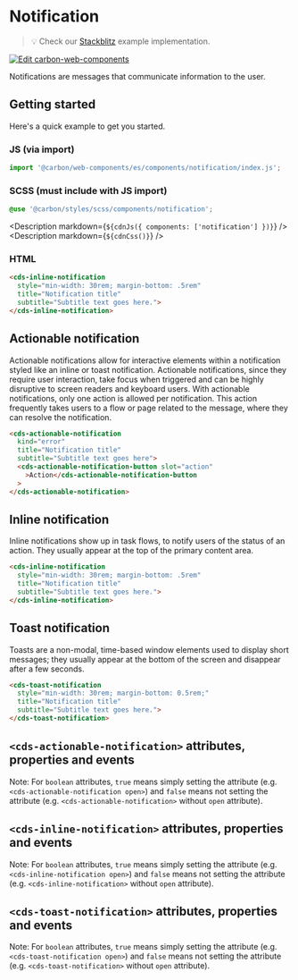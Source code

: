 
# Notification

> 💡 Check our
> [Stackblitz](https://stackblitz.com/github/carbon-design-system/carbon-for-ibm-dotcom/tree/main/packages/web-components/examples/stackblitz/basic/components/notification)
> example implementation.

[![Edit carbon-web-components](https://developer.stackblitz.com/img/open_in_stackblitz.svg)](https://stackblitz.com/github/carbon-design-system/carbon-for-ibm-dotcom/tree/main/packages/carbon-web-components/examples/stackblitz/basic/components/notification)

Notifications are messages that communicate information to the user.

## Getting started

Here's a quick example to get you started.

### JS (via import)

```javascript
import '@carbon/web-components/es/components/notification/index.js';
```

### SCSS (must include with JS import)

```css
@use '@carbon/styles/scss/components/notification';
```

<Description markdown={`${cdnJs({ components: ['notification'] })}`} />
<Description markdown={`${cdnCss()}`} />

### HTML

```html
<cds-inline-notification
  style="min-width: 30rem; margin-bottom: .5rem"
  title="Notification title"
  subtitle="Subtitle text goes here.">
</cds-inline-notification>
```

## Actionable notification

Actionable notifications allow for interactive elements within a notification
styled like an inline or toast notification. Actionable notifications, since
they require user interaction, take focus when triggered and can be highly
disruptive to screen readers and keyboard users. With actionable notifications,
only one action is allowed per notification. This action frequently takes users
to a flow or page related to the message, where they can resolve the
notification.

```html
<cds-actionable-notification
  kind="error"
  title="Notification title"
  subtitle="Subtitle text goes here">
  <cds-actionable-notification-button slot="action"
    >Action</cds-actionable-notification-button
  >
</cds-actionable-notification>
```

## Inline notification

Inline notifications show up in task flows, to notify users of the status of an
action. They usually appear at the top of the primary content area.

```html
<cds-inline-notification
  style="min-width: 30rem; margin-bottom: .5rem"
  title="Notification title"
  subtitle="Subtitle text goes here.">
</cds-inline-notification>
```

## Toast notification

Toasts are a non-modal, time-based window elements used to display short
messages; they usually appear at the bottom of the screen and disappear after a
few seconds.

```html
<cds-toast-notification
  style="min-width: 30rem; margin-bottom: 0.5rem;"
  title="Notification title"
  subtitle="Subtitle text goes here.">
</cds-toast-notification>
```

## `<cds-actionable-notification>` attributes, properties and events

Note: For `boolean` attributes, `true` means simply setting the attribute (e.g.
`<cds-actionable-notification open>`) and `false` means not setting the
attribute (e.g. `<cds-actionable-notification>` without `open` attribute).

<Props of="cds-actionable-notification" />

## `<cds-inline-notification>` attributes, properties and events

Note: For `boolean` attributes, `true` means simply setting the attribute (e.g.
`<cds-inline-notification open>`) and `false` means not setting the attribute
(e.g. `<cds-inline-notification>` without `open` attribute).

<Props of="cds-inline-notification" />

## `<cds-toast-notification>` attributes, properties and events

Note: For `boolean` attributes, `true` means simply setting the attribute (e.g.
`<cds-toast-notification open>`) and `false` means not setting the attribute
(e.g. `<cds-toast-notification>` without `open` attribute).

<Props of="cds-toast-notification" />

